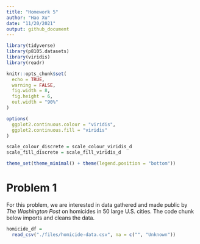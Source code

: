 ```yaml
---
title: "Homework 5"
author: "Hao Xu"
date: "11/20/2021"
output: github_document
---
```


```r
library(tidyverse)
library(p8105.datasets)
library(viridis)
library(readr)

knitr::opts_chunk$set(
  echo = TRUE,
  warning = FALSE,
  fig.width = 8,
  fig.height = 6,
  out.width = "90%"
)

options(
  ggplot2.continuous.colour = "viridis",
  ggplot2.continuous.fill = "viridis"
)

scale_colour_discrete = scale_colour_viridis_d
scale_fill_discrete = scale_fill_viridis_d

theme_set(theme_minimal() + theme(legend.position = "bottom"))
```

# Problem 1

For this problem, we are interested in data gathered and made public by _The Washington Post_ on homicides in 50 large U.S. cities. The code chunk below imports and cleans the data.

```r
homicide_df = 
  read_csv("./files/homicide-data.csv", na = c("", "Unknown"))
```

